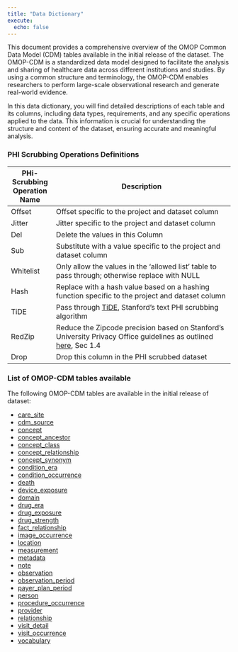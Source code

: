 ```yaml
---
title: "Data Dictionary"
execute:
  echo: false
---
```


This document provides a comprehensive overview of the OMOP Common Data Model (CDM) tables available in the initial release of the dataset. The OMOP-CDM is a standardized data model designed to facilitate the analysis and sharing of healthcare data across different institutions and studies. By using a common structure and terminology, the OMOP-CDM enables researchers to perform large-scale observational research and generate real-world evidence.

In this data dictionary, you will find detailed descriptions of each table and its columns, including data types, requirements, and any specific operations applied to the data. This information is crucial for understanding the structure and content of the dataset, ensuring accurate and meaningful analysis.

### PHI Scrubbing Operations Definitions

| PHi-Scrubbing Operation Name | Description                                                                                                     |
|------------------------------|-----------------------------------------------------------------------------------------------------------------|
| Offset                       | Offset specific to the project and dataset column                                                               |
| Jitter                       | Jitter specific to the project and dataset column                                                               |
| Del                          | Delete the values in this Column                                                                                |
| Sub                          | Substitute with a value specific to the project and dataset column                                              |
| Whitelist                    | Only allow the values in the 'allowed list' table to pass through; otherwise replace with NULL                  |
| Hash                         | Replace with a hash value based on a hashing function specific to the project and dataset column                |
| TiDE                         | Pass through [TiDE](https://starr.stanford.edu/methods/tide-clinical-text-safe-harbor), Stanford's text PHI scrubbing algorithm                                                      |
| RedZip                       | Reduce the Zipcode precision based on Stanford's University Privacy Office guidelines as outlined [here](https://docs.google.com/document/d/1wC_ikzVahKUQuGSod4OfFKVPfedAnqO-tDHjo4O2ygY/edit?tab=t.0), Sec 1.4 |
| Drop                         | Drop this column in the PHI scrubbed dataset                                                                    |

### List of OMOP-CDM tables available

The following OMOP-CDM tables are available in the initial release of dataset:

- [care_site](/omop_data_dict/care_site.qmd)
- [cdm_source](omop_data_dict/cdm_source.qmd)
- [concept](omop_data_dict/concept.qmd)
- [concept_ancestor](omop_data_dict/concept_ancestor.qmd)
- [concept_class](omop_data_dict/concept_class.qmd)
- [concept_relationship](omop_data_dict/concept_relationship.qmd)
- [concept_synonym](omop_data_dict/concept_synonym.qmd)
- [condition_era](omop_data_dict/condition_era.qmd)
- [condition_occurrence](omop_data_dict/condition_occurrence.qmd)
- [death](omop_data_dict/death.qmd)
- [device_exposure](omop_data_dict/device_exposure.qmd)
- [domain](omop_data_dict/domain.qmd)
- [drug_era](omop_data_dict/drug_era.qmd)
- [drug_exposure](omop_data_dict/drug_exposure.qmd)
- [drug_strength](omop_data_dict/drug_strength.qmd)
- [fact_relationship](omop_data_dict/fact_relationship.qmd)
- [image_occurrence](omop_data_dict/image_occurrence.qmd)
- [location](omop_data_dict/location.qmd)
- [measurement](omop_data_dict/measurement.qmd)
- [metadata](omop_data_dict/metadata.qmd)
- [note](omop_data_dict/note.qmd)
- [observation](omop_data_dict/observation.qmd)
- [observation_period](omop_data_dict/observation_period.qmd)
- [payer_plan_period](omop_data_dict/payer_plan_period.qmd)
- [person](omop_data_dict/person.qmd)
- [procedure_occurrence](omop_data_dict/procedure_occurrence.qmd)
- [provider](omop_data_dict/provider.qmd)
- [relationship](omop_data_dict/relationship.qmd)
- [visit_detail](omop_data_dict/visit_detail.qmd)
- [visit_occurrence](omop_data_dict/visit_occurrence.qmd)
- [vocabulary](omop_data_dict/vocabulary.qmd)
